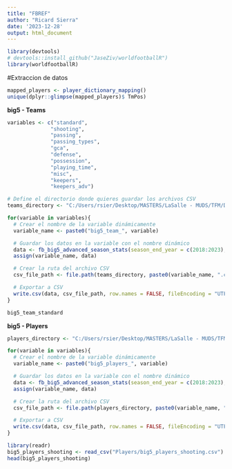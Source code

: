 ---
title: "FBREF"
author: "Ricard Sierra"
date: '2023-12-28'
output: html_document
---

```{r}
library(devtools)
# devtools::install_github("JaseZiv/worldfootballR")
library(worldfootballR)
```

#Extraccion de datos
```{r}
mapped_players <- player_dictionary_mapping()
unique(dplyr::glimpse(mapped_players)$ TmPos)
```

**big5 - Teams**
```{r}
variables <- c("standard",
              "shooting",
              "passing",
              "passing_types",
              "gca",
              "defense",
              "possession",
              "playing_time",
              "misc",
              "keepers",
              "keepers_adv")

# Define el directorio donde quieres guardar los archivos CSV
teams_directory <- "C:/Users/rsier/Desktop/MASTERS/LaSalle - MUDS/TFM/Data/Teams"

for(variable in variables){
  # Crear el nombre de la variable dinámicamente
  variable_name <- paste0("big5_team_", variable)

  # Guardar los datos en la variable con el nombre dinámico
  data <- fb_big5_advanced_season_stats(season_end_year = c(2018:2023), stat_type=variable, team_or_player = "team")
  assign(variable_name, data)

  # Crear la ruta del archivo CSV
  csv_file_path <- file.path(teams_directory, paste0(variable_name, ".csv"))

  # Exportar a CSV
  write.csv(data, csv_file_path, row.names = FALSE, fileEncoding = "UTF-8")
}

big5_team_standard
```

**big5 - Players**
```{r}
players_directory <- "C:/Users/rsier/Desktop/MASTERS/LaSalle - MUDS/TFM/Data/Players"

for(variable in variables){
  # Crear el nombre de la variable dinámicamente
  variable_name <- paste0("big5_players_", variable)

  # Guardar los datos en la variable con el nombre dinámico
  data <- fb_big5_advanced_season_stats(season_end_year = c(2018:2023), stat_type=variable, team_or_player = "player")
  assign(variable_name, data)

  # Crear la ruta del archivo CSV
  csv_file_path <- file.path(players_directory, paste0(variable_name, ".csv"))

  # Exportar a CSV
  write.csv(data, csv_file_path, row.names = FALSE, fileEncoding = "UTF-8")
}

library(readr)
big5_players_shooting <- read_csv("Players/big5_players_shooting.csv")
head(big5_players_shooting)
```





